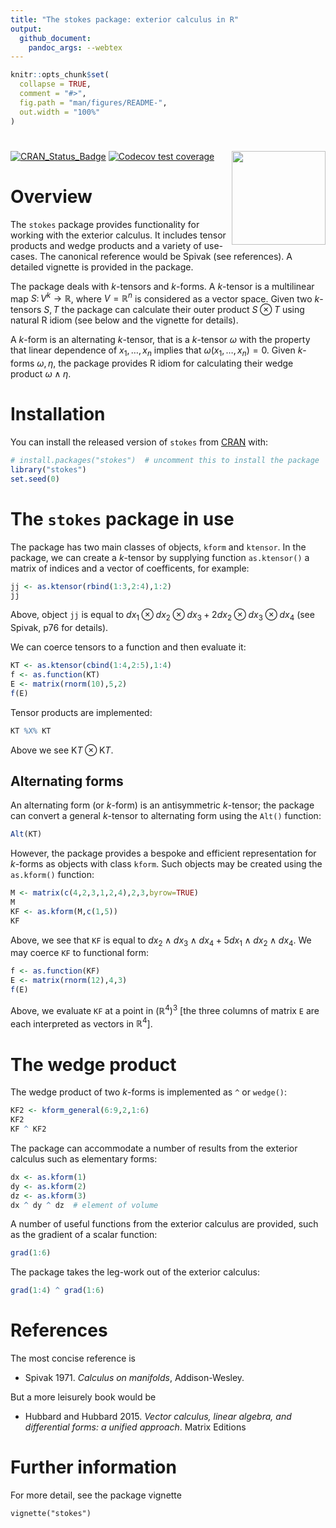 ```yaml
---
title: "The stokes package: exterior calculus in R"
output:
  github_document:
    pandoc_args: --webtex
---
```


<!-- README.md is generated from README.Rmd. Please edit that file -->

```r
knitr::opts_chunk$set(
  collapse = TRUE,
  comment = "#>",
  fig.path = "man/figures/README-",
  out.width = "100%"
)
```

# <img src="man/figures/stokes.png" width = "150" align="right" />

<!-- badges: start -->
[![CRAN_Status_Badge](https://www.r-pkg.org/badges/version/stokes)](https://cran.r-project.org/package=stokes)
[![Codecov test coverage](https://codecov.io/gh/RobinHankin/stokes/branch/master/graph/badge.svg)](https://codecov.io/gh/RobinHankin/stokes/branch/master)
<!-- badges: end -->

# Overview

The `stokes` package provides functionality for working with the
exterior calculus.  It includes tensor products and wedge products and
a variety of use-cases.  The canonical reference would be Spivak (see
references).  A detailed vignette is provided in the package.

The package deals with $k$-tensors and $k$-forms.  A $k$-tensor is a
multilinear map $S\colon V^k\longrightarrow\mathbb{R}$, where
$V=\mathbb{R}^n$ is considered as a vector space.  Given two
$k$-tensors $S,T$ the package can calculate their outer product
$S\otimes T$ using natural R idiom (see below and the vignette for
details).

A $k$-form is an alternating $k$-tensor, that is a $k$-tensor $\omega$
with the property that linear dependence of $x_1,\ldots,x_n$ implies
that $\omega\left(x_1,\ldots,x_n\right)=0$.  Given $k$-forms
$\omega,\eta$, the package provides R idiom for calculating
their wedge product $\omega\wedge\eta$.

# Installation

You can install the released version of `stokes` from
[CRAN](https://CRAN.R-project.org) with:

```r
# install.packages("stokes")  # uncomment this to install the package
library("stokes")
set.seed(0)
```

# The `stokes` package in use

The package has two main classes of objects, `kform` and `ktensor`.
In the package, we can create a $k$-tensor by supplying function
`as.ktensor()` a matrix of indices and a vector of coefficents, for
example:

```r
jj <- as.ktensor(rbind(1:3,2:4),1:2)
jj
```

Above, object `jj` is equal to $dx_1\otimes dx_2\otimes dx_3 +
2dx_2\otimes dx_3\otimes dx_4$ (see Spivak, p76 for details).

We can coerce tensors to a function and then evaluate it:

```r
KT <- as.ktensor(cbind(1:4,2:5),1:4)
f <- as.function(KT)
E <- matrix(rnorm(10),5,2)
f(E)
```

Tensor products are implemented:

```r
KT %X% KT
```

Above we see ${\mathrm KT}\otimes{\mathrm KT}$.

## Alternating forms

An alternating form (or $k$-form) is an antisymmetric $k$-tensor; the
package can convert a general $k$-tensor to alternating form using the
`Alt()` function:


```r
Alt(KT)
```

However, the package provides a bespoke and efficient representation
for $k$-forms as objects with class `kform`.  Such objects may be
created using the `as.kform()` function:

```r

M <- matrix(c(4,2,3,1,2,4),2,3,byrow=TRUE)
M
KF <- as.kform(M,c(1,5))
KF
```

Above, we see that `KF` is equal to $dx_2\wedge dx_3\wedge dx_4 +
5dx_1\wedge dx_2\wedge dx_4$.  We may coerce `KF` to functional form:

```r
f <- as.function(KF)
E <- matrix(rnorm(12),4,3)
f(E)
```

Above, we evaluate `KF` at a point in $\left({\mathbb R^4}\right)^3$
[the three columns of matrix `E` are each interpreted as vectors in
${\mathbb R}^4$].

# The wedge product

The wedge product of two $k$-forms is implemented as `^` or
`wedge()`:

```r
KF2 <- kform_general(6:9,2,1:6)
KF2
KF ^ KF2
```

The package can accommodate a number of results from the exterior
calculus such as elementary forms:

```r
dx <- as.kform(1)
dy <- as.kform(2)
dz <- as.kform(3)
dx ^ dy ^ dz  # element of volume 
```

A number of useful functions from the exterior calculus are provided,
such as the gradient of a scalar function:

```r
grad(1:6)
```

The package takes the leg-work out of the exterior calculus:

```r
grad(1:4) ^ grad(1:6)
```


# References

The most concise reference is

  - Spivak 1971. _Calculus on manifolds_, Addison-Wesley.

But a more leisurely book would be

  - Hubbard and Hubbard 2015. _Vector calculus, linear algebra, and differential forms: a unified approach_.  Matrix Editions

# Further information

For more detail, see the package vignette

`vignette("stokes")`
